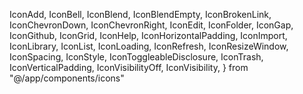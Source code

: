   IconAdd,
  IconBell,
  IconBlend,
  IconBlendEmpty,
  IconBrokenLink,
  IconChevronDown,
  IconChevronRight,
  IconEdit,
  IconFolder,
  IconGap,
  IconGithub,
  IconGrid,
  IconHelp,
  IconHorizontalPadding,
  IconImport,
  IconLibrary,
  IconList,
  IconLoading,
  IconRefresh,
  IconResizeWindow,
  IconSpacing,
  IconStyle,
  IconToggleableDisclosure,
  IconTrash,
  IconVerticalPadding,
  IconVisibilityOff,
  IconVisibility,
} from "@/app/components/icons"

<Meta title="Icons"/>

<Canvas>
  <Story name="IconAdd">
    <IconAdd />
  </Story>
  <Story name="IconBell">
    <IconBell />
  </Story>
  <Story name="IconBlend">
    <IconBlend />
  </Story>
  <Story name="IconBlendEmpty">
    <IconBlendEmpty />
  </Story>
  <Story name="IconBrokenLink">
    <IconBrokenLink />
  </Story>
  <Story name="IconChevronDown">
    <IconChevronDown />
  </Story>
  <Story name="IconChevronRight">
    <IconChevronRight />
  </Story>
  <Story name="IconEdit">
    <IconEdit />
  </Story>
  <Story name="IconFolder">
    <IconFolder />
  </Story>
  <Story name="IconGap">
    <IconGap />
  </Story>
  <Story name="IconGithub">
    <IconGithub />
  </Story>
  <Story name="IconGrid">
    <IconGrid />
  </Story>
  <Story name="IconHelp">
    <IconHelp />
  </Story>
  <Story name="IconImport">
    <IconImport />
  </Story>
  <Story name="IconLibrary">
    <IconLibrary />
  </Story>
  <Story name="IconList">
    <IconList />
  </Story>
  <Story name="IconLoading">
    <IconLoading />
  </Story>
  <Story name="IconRefresh">
    <IconRefresh />
  </Story>
  <Story name="IconResizeWindow">
    <IconResizeWindow />
  </Story>
  <Story name="IconSpacing">
    <IconSpacing />
  </Story>
  <Story name="IconStyle">
    <IconStyle />
  </Story>
  <Story name="IconToggleableDisclosure">
    <IconToggleableDisclosure true/>
  </Story>
  <Story name="IconTrash">
    <IconTrash />
  </Story>
  <Story name="IconVerticalPadding">
    <IconVerticalPadding />
  </Story>
  <Story name="IconVisibilityOff">
    <IconVisibilityOff />
  </Story>
  <Story name="IconVisibility">
    <IconVisibility />
  </Story>
</Canvas>